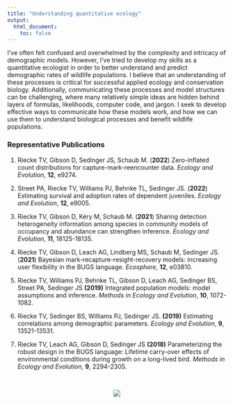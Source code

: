 ```yaml
---
title: "Understanding quantitative ecology"
output: 
  html_document:
    toc: false
---
```


I’ve often felt confused and overwhelmed by the complexity and intricacy of demographic models. However, I’ve tried to develop my skills as a quantitative ecologist in order to better understand and predict demographic rates of wildlife populations. I believe that an understanding of these processes is critical for successful applied ecology and conservation biology. Additionally, communicating these processes and model structures can be challenging, where many relatively simple ideas are hidden behind layers of formulas, likelihoods, computer code, and jargon. I seek to develop effective ways to communicate how these models work, and how we can use them to understand biological processes and benefit wildlife populations.



### Representative Publications
1. Riecke TV, Gibson D, Sedinger JS, Schaub M. (**2022**) Zero-inflated count distributions for capture-mark-reencounter data. *Ecology and Evolution*, **12**, e9274.

2. Street PA, Riecke TV, Williams PJ, Behnke TL, Sedinger JS. (**2022**) Estimating survival and adoption rates of dependent juveniles. *Ecology and Evolution*, **12**, e9005.

3. Riecke TV, Gibson D, Kéry M, Schaub M. (**2021**) Sharing detection heterogeneity information among species in community models of occupancy and abundance can strengthen inference. *Ecology and Evolution*, **11**, 18125-18135.

4. Riecke TV, Gibson D, Leach AG, Lindberg MS, Schaub M, Sedinger JS. (**2021**) Bayesian mark-recapture-resight-recovery models: increasing user flexibility in the BUGS language. *Ecosphere*, **12**, e03810.

5. Riecke TV, Williams PJ, Behnke TL, Gibson D, Leach AG, Sedinger BS, Street PA, Sedinger JS **(2019)** Integrated population models: model assumptions and inference. *Methods in Ecology and Evolution*, **10**, 1072-1082.

6. Riecke TV, Sedinger BS, Williams PJ, Sedinger JS. **(2019)** Estimating correlations among demographic parameters. *Ecology and Evolution*, **9**, 13521-13531.

7. Riecke TV, Leach AG, Gibson D, Sedinger JS **(2018)** Parameterizing the robust design in the BUGS language: Lifetime carry-over effects of environmental conditions during growth on a long-lived bird. *Methods in Ecology and Evolution*, **9**, 2294-2305.

\  

<center>
![](./images/IPM_figure.png)
</center>
